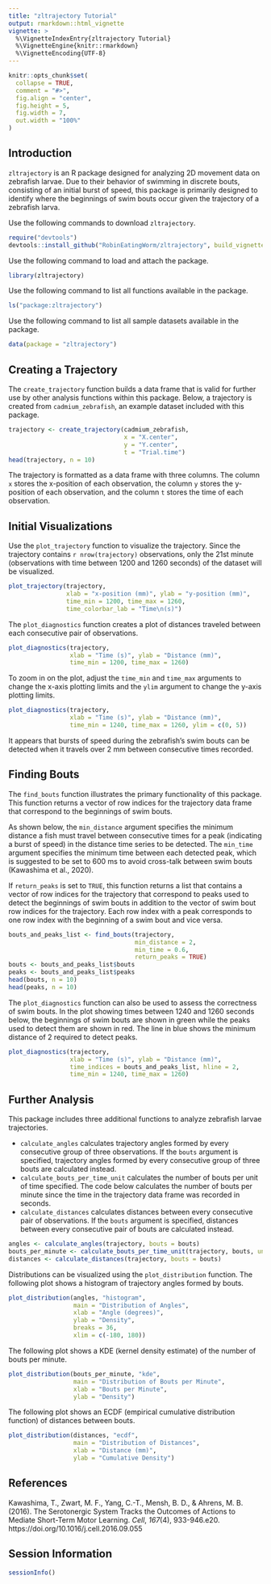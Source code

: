 ```yaml
---
title: "zltrajectory Tutorial"
output: rmarkdown::html_vignette
vignette: >
  %\VignetteIndexEntry{zltrajectory Tutorial}
  %\VignetteEngine{knitr::rmarkdown}
  %\VignetteEncoding{UTF-8}
---
```


```r
knitr::opts_chunk$set(
  collapse = TRUE,
  comment = "#>",
  fig.align = "center",
  fig.height = 5,
  fig.width = 7,
  out.width = "100%"
)
```

## Introduction

`zltrajectory` is an R package designed for analyzing 2D movement data on
zebrafish larvae. Due to their behavior of swimming in discrete bouts,
consisting of an initial burst of speed, this package is primarily designed to
identify where the beginnings of swim bouts occur given the trajectory of a
zebrafish larva.

Use the following commands to download `zltrajectory`.

```r
require("devtools")
devtools::install_github("RobinEatingWorm/zltrajectory", build_vignettes = TRUE)
```

Use the following command to load and attach the package.

```r
library(zltrajectory)
```

Use the following command to list all functions available in the package.

```r
ls("package:zltrajectory")
```

Use the following command to list all sample datasets available in the package.

```r
data(package = "zltrajectory")
```

## Creating a Trajectory

The `create_trajectory` function builds a data frame that is valid for further
use by other analysis functions within this package. Below, a trajectory is
created from `cadmium_zebrafish`, an example dataset included with this package.

```r
trajectory <- create_trajectory(cadmium_zebrafish,
                                x = "X.center",
                                y = "Y.center",
                                t = "Trial.time")
head(trajectory, n = 10)
```

The trajectory is formatted as a data frame with three columns. The column `x`
stores the x-position of each observation, the column `y` stores the y-position
of each observation, and the column `t` stores the time of each observation.

## Initial Visualizations

Use the `plot_trajectory` function to visualize the trajectory. Since the
trajectory contains `r nrow(trajectory)` observations, only the 21st minute
(observations with time between 1200 and 1260 seconds) of the dataset will be
visualized.

```r
plot_trajectory(trajectory,
                xlab = "x-position (mm)", ylab = "y-position (mm)",
                time_min = 1200, time_max = 1260,
                time_colorbar_lab = "Time\n(s)")
```

The `plot_diagnostics` function creates a plot of distances traveled between
each consecutive pair of observations.

```r
plot_diagnostics(trajectory,
                 xlab = "Time (s)", ylab = "Distance (mm)",
                 time_min = 1200, time_max = 1260)
```

To zoom in on the plot, adjust the `time_min` and `time_max` arguments to change
the x-axis plotting limits and the `ylim` argument to change the y-axis plotting
limits.

```r
plot_diagnostics(trajectory,
                 xlab = "Time (s)", ylab = "Distance (mm)",
                 time_min = 1240, time_max = 1260, ylim = c(0, 5))
```

It appears that bursts of speed during the zebrafish’s swim bouts can be
detected when it travels over 2 mm between consecutive times recorded.

## Finding Bouts

The `find_bouts` function illustrates the primary functionality of this package.
This function returns a vector of row indices for the trajectory data frame that
correspond to the beginnings of swim bouts.

As shown below, the `min_distance` argument specifies the minimum distance a
fish must travel between consecutive times for a peak (indicating a burst of
speed) in the distance time series to be detected. The `min_time` argument
specifies the minimum time between each detected peak, which is suggested to be
set to 600 ms to avoid cross-talk between swim bouts (Kawashima et al., 2020).

If `return_peaks` is set to `TRUE`, this function returns a list that contains a
vector of row indices for the trajectory that correspond to peaks used to detect
the beginnings of swim bouts in addition to the vector of swim bout row indices
for the trajectory. Each row index with a peak corresponds to one row index with
the beginning of a swim bout and vice versa.

```r
bouts_and_peaks_list <- find_bouts(trajectory,
                                   min_distance = 2,
                                   min_time = 0.6,
                                   return_peaks = TRUE)
bouts <- bouts_and_peaks_list$bouts
peaks <- bouts_and_peaks_list$peaks
head(bouts, n = 10)
head(peaks, n = 10)
```

The `plot_diagnostics` function can also be used to assess the correctness of
swim bouts. In the plot showing times between 1240 and 1260 seconds below, the
beginnings of swim bouts are shown in green while the peaks used to detect them
are shown in red. The line in blue shows the minimum distance of 2 required to
detect peaks.

```r
plot_diagnostics(trajectory,
                 xlab = "Time (s)", ylab = "Distance (mm)",
                 time_indices = bouts_and_peaks_list, hline = 2,
                 time_min = 1240, time_max = 1260)
```

## Further Analysis

This package includes three additional functions to analyze zebrafish larvae
trajectories.

* `calculate_angles` calculates trajectory angles formed by every consecutive
  group of three observations. If the `bouts` argument is specified, trajectory
  angles formed by every consecutive group of three bouts are calculated
  instead.
* `calculate_bouts_per_time_unit` calculates the number of bouts per unit of
  time specified. The code below calculates the number of bouts per minute since
  the time in the trajectory data frame was recorded in seconds.
* `calculate_distances` calculates distances between every consecutive pair of
  observations. If the `bouts` argument is specified, distances between every
  consecutive pair of bouts are calculated instead.

```r
angles <- calculate_angles(trajectory, bouts = bouts)
bouts_per_minute <- calculate_bouts_per_time_unit(trajectory, bouts, unit = 60)
distances <- calculate_distances(trajectory, bouts = bouts)
```

Distributions can be visualized using the `plot_distribution` function. The
following plot shows a histogram of trajectory angles formed by bouts.

```r
plot_distribution(angles, "histogram",
                  main = "Distribution of Angles",
                  xlab = "Angle (degrees)",
                  ylab = "Density",
                  breaks = 36,
                  xlim = c(-180, 180))
```

The following plot shows a KDE (kernel density estimate) of the number of bouts
per minute.

```r
plot_distribution(bouts_per_minute, "kde",
                  main = "Distribution of Bouts per Minute",
                  xlab = "Bouts per Minute",
                  ylab = "Density")
```

The following plot shows an ECDF (empirical cumulative distribution function) of
distances between bouts.

```r
plot_distribution(distances, "ecdf",
                  main = "Distribution of Distances",
                  xlab = "Distance (mm)",
                  ylab = "Cumulative Density")
```

## References

Kawashima, T., Zwart, M. F., Yang, C.-T., Mensh, B. D., & Ahrens, M. B. (2016).
The Serotonergic System Tracks the Outcomes of Actions to Mediate Short-Term
Motor Learning. *Cell*, *167*(4), 933-946.e20.
https://doi.org/10.1016/j.cell.2016.09.055

## Session Information

```r
sessionInfo()
```
